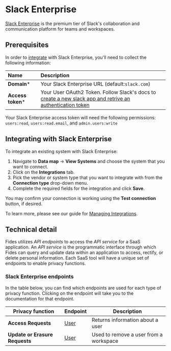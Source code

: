 

# Slack Enterprise
[Slack Enterprise](https://app.slack.com/plans/) is the premium tier of Slack's collaboration and communication platform for teams and workspaces.

## Prerequisites

In order to [integrate](/docs/user-guides/integrations) with Slack Enterprise, you'll need to collect the following information:

| Name                       | Description                                                                                                                             |
| :------------------------- | :-------------------------------------------------------------------------------------------------------------------------------------- |
| **Domain***                | Your Slack Enterprise URL (default:`slack.com`) |
| **Access token***      | Your User OAuth2 Token. Follow Slack's docs to [create a new slack app and retrive an authentication token](https://api.slack.com/start/quickstart)|

<Callout emoji="" type="info"> Your Slack Enterprise access token will need the following permissions: `users:read`, `users:read.email`, and `admin.users:write`</Callout>


## Integrating with Slack Enterprise
To integrate an existing system with Slack Enterprise:

1. Navigate to **Data map** → **View Systems** and choose the system that you want to connect.
2. Click on the **Integrations** tab.
3. Pick the vendor or system type that you want to integrate with from the **Connection type** drop-down menu.
4. Complete the required fields for the integration and click **Save**. 

You may confirm your connection is working using the **Test connection** button, if desired.

To learn more, please see our guide for [Managing Integrations](/docs/user-guides/integrations/manage-integrations).

## Technical detail 

Fides utilizes _API endpoints_ to access the _API service_ for a SaaS application. An _API service_ is the programmatic interface through which Fides can query and update data within an application to access, rectify, or delete personal information. Each SaaS tool will have a unique set of endpoints to enable privacy functions. 

### Slack Enterprise endpoints
In the table below, you can find which endpoints are used for each type of privacy function. Clicking on the endpoint will take you to the documentation for that endpoint.

| Privacy function | Endpoint | Description |
|----|----|----|
| **Access Requests**            | [User](https://api.slack.com/methods/users.lookupByEmail) | Returns information about a user |
| **Update or Erasure Requests** | [User](https://api.slack.com/methods/admin.users.remove) | Used to remove a user from a workspace |
